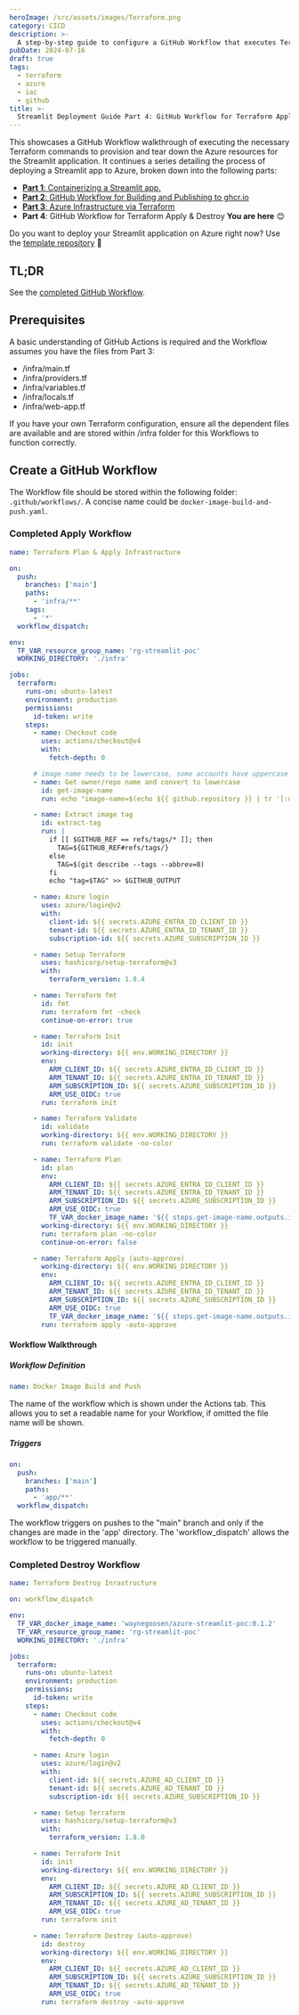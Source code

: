 ```yaml
---
heroImage: /src/assets/images/Terraform.png
category: CICD
description: >-
  A step-by-step guide to configure a GitHub Workflow that executes Terraform commands to provision Infrastructure on Azure.
pubDate: 2024-07-16
draft: true
tags:
  - terraform
  - azure
  - iac
  - github
title: >-
  Streamlit Deployment Guide Part 4: GitHub Workflow for Terraform Apply & Destroy
---
```


This showcases a GitHub Workflow walkthrough of executing the necessary Terraform commands to provision and tear down the Azure resources for the Streamlit application. It continues a series detailing the process of deploying a Streamlit app to Azure, broken down into the following parts:

- [**Part 1**: Containerizing a Streamlit app.](https://blog.waynegoosen.com/post/streamlit-deployment-guide-part-1-containerization/)
- [**Part 2**: GitHub Workflow for Building and Publishing to ghcr.io](https://blog.waynegoosen.com/post/streamlit-deployment-guide-part-2-github-workflow/)
- [**Part 3**: Azure Infrastructure via Terraform](https://blog.waynegoosen.com/post/streamlit-deployment-guide-part-3-azure-infra/)
- **Part 4**: GitHub Workflow for Terraform Apply & Destroy **You are here** 😊

Do you want to deploy your Streamlit application on Azure right now? Use the [template repository](https://github.com/WayneGoosen/azure-streamlit-poc) 🚀

## TL;DR

See the [completed GitHub Workflow](#completed-workflow).

## Prerequisites

A basic understanding of GitHub Actions is required and the Workflow assumes you have the files from Part 3:

- /infra/main.tf
- /infra/providers.tf
- /infra/variables.tf
- /infra/locals.tf
- /infra/web-app.tf

If you have your own Terraform configuration, ensure all the dependent files are available and are stored within /infra folder for this Workflows to function correctly.

## Create a GitHub Workflow

The Workflow file should be stored within the following folder: `.github/workflows/`. A concise name could be `docker-image-build-and-push.yaml`.

### Completed Apply Workflow

```yaml
name: Terraform Plan & Apply Infrastructure

on:
  push:
    branches: ['main']
    paths:
      - 'infra/**'
    tags:
      - '*'
  workflow_dispatch:

env:
  TF_VAR_resource_group_name: 'rg-streamlit-poc'
  WORKING_DIRECTORY: './infra'

jobs:
  terraform:
    runs-on: ubuntu-latest
    environment: production
    permissions:
      id-token: write
    steps:
      - name: Checkout code
        uses: actions/checkout@v4
        with:
          fetch-depth: 0

      # image name needs to be lowercase, some accounts have uppercase letters
      - name: Get owner/repo name and convert to lowercase
        id: get-image-name
        run: echo "image-name=$(echo ${{ github.repository }} | tr '[:upper:]' '[:lower:]')" >> $GITHUB_OUTPUT

      - name: Extract image tag
        id: extract-tag
        run: |
          if [[ $GITHUB_REF == refs/tags/* ]]; then
            TAG=${GITHUB_REF#refs/tags/}
          else
            TAG=$(git describe --tags --abbrev=0)
          fi
          echo "tag=$TAG" >> $GITHUB_OUTPUT

      - name: Azure login
        uses: azure/login@v2
        with:
          client-id: ${{ secrets.AZURE_ENTRA_ID_CLIENT_ID }}
          tenant-id: ${{ secrets.AZURE_ENTRA_ID_TENANT_ID }}
          subscription-id: ${{ secrets.AZURE_SUBSCRIPTION_ID }}

      - name: Setup Terraform
        uses: hashicorp/setup-terraform@v3
        with:
          terraform_version: 1.8.4

      - name: Terraform fmt
        id: fmt
        run: terraform fmt -check
        continue-on-error: true

      - name: Terraform Init
        id: init
        working-directory: ${{ env.WORKING_DIRECTORY }}
        env:
          ARM_CLIENT_ID: ${{ secrets.AZURE_ENTRA_ID_CLIENT_ID }}
          ARM_TENANT_ID: ${{ secrets.AZURE_ENTRA_ID_TENANT_ID }}
          ARM_SUBSCRIPTION_ID: ${{ secrets.AZURE_SUBSCRIPTION_ID }}
          ARM_USE_OIDC: true
        run: terraform init

      - name: Terraform Validate
        id: validate
        working-directory: ${{ env.WORKING_DIRECTORY }}
        run: terraform validate -no-color

      - name: Terraform Plan
        id: plan
        env:
          ARM_CLIENT_ID: ${{ secrets.AZURE_ENTRA_ID_CLIENT_ID }}
          ARM_TENANT_ID: ${{ secrets.AZURE_ENTRA_ID_TENANT_ID }}
          ARM_SUBSCRIPTION_ID: ${{ secrets.AZURE_SUBSCRIPTION_ID }}
          ARM_USE_OIDC: true
          TF_VAR_docker_image_name: '${{ steps.get-image-name.outputs.image-name }}:${{ steps.extract-tag.outputs.tag }}'
        working-directory: ${{ env.WORKING_DIRECTORY }}
        run: terraform plan -no-color
        continue-on-error: false

      - name: Terraform Apply (auto-approve)
        working-directory: ${{ env.WORKING_DIRECTORY }}
        env:
          ARM_CLIENT_ID: ${{ secrets.AZURE_ENTRA_ID_CLIENT_ID }}
          ARM_TENANT_ID: ${{ secrets.AZURE_ENTRA_ID_TENANT_ID }}
          ARM_SUBSCRIPTION_ID: ${{ secrets.AZURE_SUBSCRIPTION_ID }}
          ARM_USE_OIDC: true
          TF_VAR_docker_image_name: '${{ steps.get-image-name.outputs.image-name }}:${{ steps.extract-tag.outputs.tag }}'
        run: terraform apply -auto-approve
```

#### Workflow Walkthrough

##### Workflow Definition

```yaml
name: Docker Image Build and Push
```

The name of the workflow which is shown under the Actions tab. This allows you to set a readable name for your Workflow, if omitted the file name will be shown.

##### Triggers

```yaml
on:
  push:
    branches: ['main']
    paths:
      - 'app/**'
  workflow_dispatch:
```

The workflow triggers on pushes to the "main" branch and only if the changes are made in the 'app' directory. The 'workflow_dispatch' allows the workflow to be triggered manually.

### Completed Destroy Workflow

```yaml
name: Terraform Destroy Inrastructure

on: workflow_dispatch

env:
  TF_VAR_docker_image_name: 'waynegoosen/azure-streamlit-poc:0.1.2'
  TF_VAR_resource_group_name: 'rg-streamlit-poc'
  WORKING_DIRECTORY: './infra'

jobs:
  terraform:
    runs-on: ubuntu-latest
    environment: production
    permissions:
      id-token: write
    steps:
      - name: Checkout code
        uses: actions/checkout@v4
        with:
          fetch-depth: 0

      - name: Azure login
        uses: azure/login@v2
        with:
          client-id: ${{ secrets.AZURE_AD_CLIENT_ID }}
          tenant-id: ${{ secrets.AZURE_AD_TENANT_ID }}
          subscription-id: ${{ secrets.AZURE_SUBSCRIPTION_ID }}

      - name: Setup Terraform
        uses: hashicorp/setup-terraform@v3
        with:
          terraform_version: 1.8.0

      - name: Terraform Init
        id: init
        working-directory: ${{ env.WORKING_DIRECTORY }}
        env:
          ARM_CLIENT_ID: ${{ secrets.AZURE_AD_CLIENT_ID }}
          ARM_SUBSCRIPTION_ID: ${{ secrets.AZURE_SUBSCRIPTION_ID }}
          ARM_TENANT_ID: ${{ secrets.AZURE_AD_TENANT_ID }}
          ARM_USE_OIDC: true
        run: terraform init

      - name: Terraform Destroy (auto-approve)
        id: destroy
        working-directory: ${{ env.WORKING_DIRECTORY }}
        env:
          ARM_CLIENT_ID: ${{ secrets.AZURE_AD_CLIENT_ID }}
          ARM_SUBSCRIPTION_ID: ${{ secrets.AZURE_SUBSCRIPTION_ID }}
          ARM_TENANT_ID: ${{ secrets.AZURE_AD_TENANT_ID }}
          ARM_USE_OIDC: true
        run: terraform destroy -auto-approve
```
